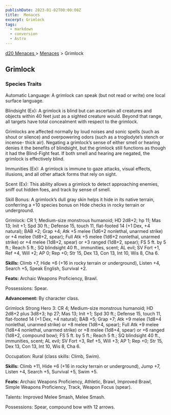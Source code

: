 ```yaml
---
publishDate: 2023-01-02T00:00:00Z
title:  Menaces
excerpt: Grimlock
tags:
  - markdown
  - conversion
  - Astro
---
```


[ d20 Menaces ](/#menacesD20) > [ Menaces](menaces-d20-menaces-index) > Grimlock

##  Grimlock

###  Species Traits

Automatic Language: A grimlock can speak (but not read or write) one local
surface language.

Blindsight (Ex): A grimlock is blind but can ascertain all creatures and
objects within 40 feet just as a sighted creature would. Beyond that range,
all targets have total concealment with respect to the grimlock.

Grimlocks are affected normally by loud noises and sonic spells (such as shout
or silence) and overpowering odors (such as a troglodyte’s stench or incense-
thick air). Negating a grimlock’s sense of either smell or hearing denies it
the benefits of blindsight, but the grimlock still functions as though it had
the Blind-Fight feat. If both smell and hearing are negated, the grimlock is
effectively blind.

Immunities (Ex): A grimlock is immune to gaze attacks, visual effects,
illusions, and all other attack forms that rely on sight.

Scent (Ex): This ability allows a grimlock to detect approaching enemies,
sniff out hidden foes, and track by sense of smell.

Skill Bonus: A grimlock’s dull gray skin helps it hide in its native terrain,
conferring a +10 species bonus on Hide checks in rocky terrain or underground.

Grimlock: CR 1; Medium-size monstrous humanoid; HD 2d8+2; hp 11; Mas 13; Init
+1; Spd 30 ft.; Defense 15, touch 11, flat-footed 14 (+1 Dex, +4 natural); BAB
+2; Grap +4; Atk +5 melee (1d6+2 nonlethal, unarmed strike) or +4 melee
(1d8+2, spear); Full Atk +5 melee (1d6+2 nonlethal, unarmed strike) or +4
melee (1d8+2, spear) or +3 ranged (1d8+2, spear); FS 5 ft. by 5 ft.; Reach 5
ft.; SQ blindsight 40 ft., immunities, scent; AL evil; SV Fort +1, Ref +4,
Will +2; AP 0; Rep +0; Str 15, Dex 13, Con 13, Int 10, Wis 8, Cha 6.

**Skills:** Climb +7, Hide +6 (+16 in rocky terrain or underground), Listen
+4, Search +5, Speak English, Survival +2.

**Feats:** Archaic Weapons Proficiency, Brawl.

Possessions: Spear.

**Advancement:** By character class.

Grimlock Strong Hero 3: CR 4; Medium-size monstrous humanoid; HD 2d8+2 plus
3d8+3; hp 27; Mas 13; Init +1; Spd 30 ft.; Defense 15, touch 11, flat-footed
14 (+1 Dex, +4 natural); BAB +5; Grap +7; Atk +9 melee (1d8+4 nonlethal,
unarmed strike) or +8 melee (1d8+4, spear); Full Atk +9 melee (1d8+4
nonlethal, unarmed strike) or +8 melee (1d8+4, spear) or +6 ranged (1d8+2,
compound bow); FS 5 ft. by 5 ft.; Reach 5 ft.; SQ blindsight 40 ft.,
immunities, scent; AL evil; SV Fort +3, Ref +5, Will +3; AP 1; Rep +0; Str 15,
Dex 13, Con 13, Int 10, Wis 8, Cha 6.

Occupation: Rural (class skills: Climb, Swim).

**Skills:** Climb +11, Hide +6 (+16 in rocky terrain or underground), Jump +7,
Listen +4, Search +5, Survival +5, Swim +5.

**Feats:** Archaic Weapons Proficiency, Athletic, Brawl, Improved Brawl,
Simple Weapons Proficiency, Track, Weapon Focus (spear).

Talents: Improved Melee Smash, Melee Smash.

Possessions: Spear, compound bow with 12 arrows.

